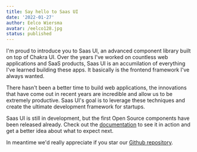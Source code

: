 ```yaml
---
title: Say hello to Saas UI
date: '2022-01-27'
author: Eelco Wiersma
avatar: /eelco128.jpg
status: published
---
```


I'm proud to introduce you to Saas UI, an advanced component library built on top of Chakra UI.
Over the years I've worked on countless web applications and SaaS products,
Saas UI is an accumilation of everything I've learned building these apps. It basically
is the frontend framework I've always wanted.

There hasn't been a better time to build web applications, the innovations that have come out
in recent years are incredible and allow us to be extremely productive. Saas UI's goal is to
leverage these techniques and create the ultimate development framework for startups.

Saas UI is still in development, but the first Open Source components have been released already.
Check out the [documentation](/docs/getting-started) to see it in action and get a better idea about
what to expect next.

In meantime we'd really appreciate if you star our [Github repository](https://github.com/saas-js/saas-ui).
